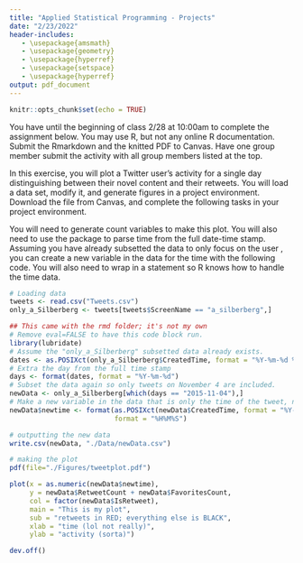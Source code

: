 ```yaml
---
title: "Applied Statistical Programming - Projects"
date: "2/23/2022"
header-includes:
   - \usepackage{amsmath}
   - \usepackage{geometry}
   - \usepackage{hyperref}
   - \usepackage{setspace}
   - \usepackage{hyperref}
output: pdf_document
---
```


```r
knitr::opts_chunk$set(echo = TRUE)
```

\textbf{Write the R code to answer the following questions. Write the code, and then show what the computer returns when that code is run. Thoroughly comment your solutions.}

You have until the beginning of class 2/28 at 10:00am to complete the assignment below. You may use R, but not any online R documentation. Submit the Rmarkdown and the knitted PDF to Canvas. Have one group member submit the activity with all group members listed at the top.

\section*{Project Management}

In this exercise, you will plot a Twitter user's activity for a single day distinguishing between their novel content and their retweets. You will load a data set, modify it, and generate figures in a project environment. Download the \texttt{Tweets.csv} file from Canvas, and complete the following tasks in your project environment.

\begin{enumerate}
  \item Subset the data to the user \texttt{a\_silberberg} for tweets occurring on November 4, 2015.
  \item Write the subset data as a CSV file into a \texttt{Data} sub-folder of your project.
  \item Generate a \texttt{plot()} where the Y-axis is a count of Twitter activity and the X-axis is the time of day the activity took place. Use the \texttt{IsRetweet} variable to distinguish whether the activity was a retweet or new content generated by the user. Your plot must have a title, labeled axes, and a legend for the two types of Twitter activity ("Tweet" versus "Retweet").
  \item Write the plot as a PDF to a \texttt{Figures} sub-folder of your project.
\end{enumerate}

You will need to generate count variables to make this plot. You will also need to use the \texttt{lubridate} package to parse time from the full date-time stamp. Assuming you have already subsetted the data to only focus on the user \texttt{a\_silberberg}, you can create a new variable in the data for the time with the following code. You will also need to wrap \texttt{newtime} in a \texttt{as.POSIXct()} statement so R knows how to handle the time data.

```r
# Loading data
tweets <- read.csv("Tweets.csv")
only_a_Silberberg <- tweets[tweets$ScreenName == "a_silberberg",]

## This came with the rmd folder; it's not my own
# Remove eval=FALSE to have this code block run.
library(lubridate)
# Assume the "only_a_Silberberg" subsetted data already exists.
dates <- as.POSIXct(only_a_Silberberg$CreatedTime, format = "%Y-%m-%d %H:%M:%S")
# Extra the day from the full time stamp
days <- format(dates, format = "%Y-%m-%d")
# Subset the data again so only tweets on November 4 are included.
newData <- only_a_Silberberg[which(days == "2015-11-04"),]
# Make a new variable in the data that is only the time of the tweet, not the day
newData$newtime <- format(as.POSIXct(newData$CreatedTime, format = "%Y-%m-%d %H:%M:%S"), 
                          format = "%H%M%S")

# outputting the new data
write.csv(newData, "./Data/newData.csv")

# making the plot
pdf(file="./Figures/tweetplot.pdf")

plot(x = as.numeric(newData$newtime),
     y = newData$RetweetCount + newData$FavoritesCount,
     col = factor(newData$IsRetweet),
     main = "This is my plot",
     sub = "retweets in RED; everything else is BLACK",
     xlab = "time (lol not really)",
     ylab = "activity (sorta)")

dev.off()

```


